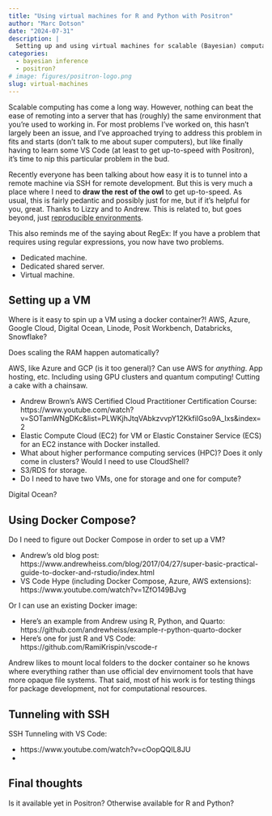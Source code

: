 ```yaml
---
title: "Using virtual machines for R and Python with Positron"
author: "Marc Dotson"
date: "2024-07-31"
description: |
  Setting up and using virtual machines for scalable (Bayesian) computation
categories:
  - bayesian inference
  - positron?
# image: figures/positron-logo.png
slug: virtual-machines
---
```


Scalable computing has come a long way. However, nothing can beat the ease of remoting into a server that has (roughly) the same environment that you're used to working in. For most problems I've worked on, this hasn't largely been an issue, and I've approached trying to address this problem in fits and starts (don't talk to me about super computers), but like finally having to learn some VS Code (at least to get up-to-speed with Positron), it's time to nip this particular problem in the bud.

Recently everyone has been talking about how easy it is to tunnel into a remote machine via SSH for remote development. But this is very much a place where I need to **draw the rest of the owl** to get up-to-speed. As usual, this is fairly pedantic and possibly just for me, but if it's helpful for you, great. Thanks to Lizzy and to Andrew. This is related to, but goes beyond, just [reproducible environments](https://occasionaldivergences.com/posts/rep-env/).

This also reminds me of the saying about RegEx: If you have a problem that requires using regular expressions, you now have two problems.

- Dedicated machine.
- Dedicated shared server.
- Virtual machine.

## Setting up a VM

Where is it easy to spin up a VM using a docker container?! AWS, Azure, Google Cloud, Digital Ocean, Linode, Posit Workbench, Databricks, Snowflake?

Does scaling the RAM happen automatically?

AWS, like Azure and GCP (is it too general)? Can use AWS for *anything*. App hosting, etc. Including using GPU clusters and quantum computing! Cutting a cake with a chainsaw.

- Andrew Brown's AWS Certified Cloud Practitioner Certification Course: https://www.youtube.com/watch?v=SOTamWNgDKc&list=PLWKjhJtqVAbkzvvpY12KkfiIGso9A_Ixs&index=2
- Elastic Compute Cloud (EC2) for VM or Elastic Constainer Service (ECS) for an EC2 instance with Docker installed.
- What about higher performance computing services (HPC)? Does it only come in clusters? Would I need to use CloudShell?
- S3/RDS for storage.
- Do I need to have two VMs, one for storage and one for compute?

Digital Ocean?

## Using Docker Compose?

Do I need to figure out Docker Compose in order to set up a VM?

- Andrew's old blog post: https://www.andrewheiss.com/blog/2017/04/27/super-basic-practical-guide-to-docker-and-rstudio/index.html
- VS Code Hype (including Docker Compose, Azure, AWS extensions): https://www.youtube.com/watch?v=1ZfO149BJvg

Or I can use an existing Docker image:

- Here's an example from Andrew using R, Python, and Quarto: https://github.com/andrewheiss/example-r-python-quarto-docker
- Here's one for just R and VS Code: https://github.com/RamiKrispin/vscode-r

Andrew likes to mount local folders to the docker container so he knows where everything rather than use official dev envirnoment tools that have more opaque file systems. That said, most of his work is for testing things for package development, not for computational resources.

## Tunneling with SSH

SSH Tunneling with VS Code:

- https://www.youtube.com/watch?v=cOopQQIL8JU
- 

## Final thoughts

Is it available yet in Positron? Otherwise available for R and Python?

